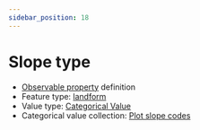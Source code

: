 ```yaml
---
sidebar_position: 18
---
```



# Slope type

- [Observable property](/viewers/dawe-vocabs?uri=https://linked.data.gov.au/def/test/dawe-cv/132a1452-4fd7-473c-956b-3183dd315b67) definition
- Feature type: [landform](http://linked.data.gov.au/def/tern-cv/2cf3ed29-440e-4a50-9bbc-5aab30df9fcd)
- Value type: [Categorical Value](https://w3id.org/tern/ontologies/tern/CategoricalValue)
- Categorical value collection: [Plot slope codes](/viewers/dawe-vocabs?uri=https://linked.data.gov.au/def/test/dawe-cv/d893e669-c530-4bc3-a057-a5799ffcb5db)

<Example protocolModule="plot-description" observableProperty="https://linked.data.gov.au/def/test/dawe-cv/132a1452-4fd7-473c-956b-3183dd315b67" />
